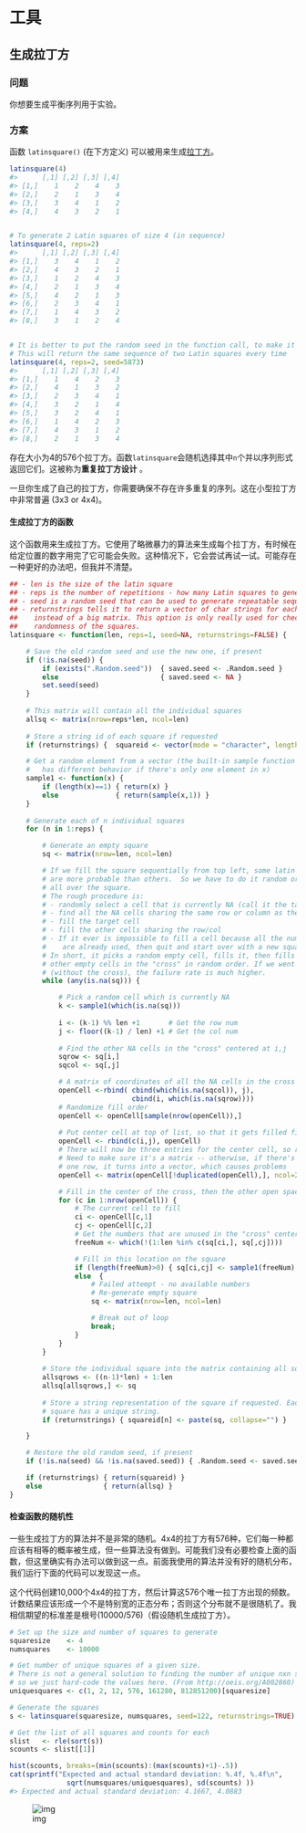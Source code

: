 # 工具

## 生成拉丁方

### 问题

你想要生成平衡序列用于实验。

### 方案

函数 `latinsquare()` (在下方定义) 可以被用来生成[拉丁方](https://baike.baidu.com/item/%E6%8B%89%E4%B8%81%E6%96%B9%E8%AE%BE%E8%AE%A1/8707472)。

```R
latinsquare(4)
#>      [,1] [,2] [,3] [,4]
#> [1,]    1    2    4    3
#> [2,]    2    1    3    4
#> [3,]    3    4    1    2
#> [4,]    4    3    2    1


# To generate 2 Latin squares of size 4 (in sequence)
latinsquare(4, reps=2)
#>      [,1] [,2] [,3] [,4]
#> [1,]    3    4    1    2
#> [2,]    4    3    2    1
#> [3,]    1    2    4    3
#> [4,]    2    1    3    4
#> [5,]    4    2    1    3
#> [6,]    2    3    4    1
#> [7,]    1    4    3    2
#> [8,]    3    1    2    4


# It is better to put the random seed in the function call, to make it repeatable
# This will return the same sequence of two Latin squares every time
latinsquare(4, reps=2, seed=5873)
#>      [,1] [,2] [,3] [,4]
#> [1,]    1    4    2    3
#> [2,]    4    1    3    2
#> [3,]    2    3    4    1
#> [4,]    3    2    1    4
#> [5,]    3    2    4    1
#> [6,]    1    4    2    3
#> [7,]    4    3    1    2
#> [8,]    2    1    3    4

```

存在大小为4的576个拉丁方。函数`latinsquare`会随机选择其中`n`个并以序列形式返回它们。这被称为**重复拉丁方设计** 。

一旦你生成了自己的拉丁方，你需要确保不存在许多重复的序列。这在小型拉丁方中非常普遍 (3x3 or 4x4)。

#### 生成拉丁方的函数

这个函数用来生成拉丁方。它使用了略微暴力的算法来生成每个拉丁方，有时候在给定位置的数字用完了它可能会失败。这种情况下，它会尝试再试一试。可能存在一种更好的办法吧，但我并不清楚。

```R
## - len is the size of the latin square
## - reps is the number of repetitions - how many Latin squares to generate
## - seed is a random seed that can be used to generate repeatable sequences
## - returnstrings tells it to return a vector of char strings for each square,
##    instead of a big matrix. This option is only really used for checking the
##    randomness of the squares.
latinsquare <- function(len, reps=1, seed=NA, returnstrings=FALSE) {

    # Save the old random seed and use the new one, if present
    if (!is.na(seed)) {
        if (exists(".Random.seed"))  { saved.seed <- .Random.seed }
        else                         { saved.seed <- NA }
        set.seed(seed)
    }
    
    # This matrix will contain all the individual squares
    allsq <- matrix(nrow=reps*len, ncol=len)
    
    # Store a string id of each square if requested
    if (returnstrings) {  squareid <- vector(mode = "character", length = reps) }

    # Get a random element from a vector (the built-in sample function annoyingly
    #   has different behavior if there's only one element in x)
    sample1 <- function(x) {
        if (length(x)==1) { return(x) }
        else              { return(sample(x,1)) }
    }
    
    # Generate each of n individual squares
    for (n in 1:reps) {

        # Generate an empty square
        sq <- matrix(nrow=len, ncol=len) 

        # If we fill the square sequentially from top left, some latin squares
        # are more probable than others.  So we have to do it random order,
        # all over the square.
        # The rough procedure is:
        # - randomly select a cell that is currently NA (call it the target cell)
        # - find all the NA cells sharing the same row or column as the target
        # - fill the target cell
        # - fill the other cells sharing the row/col
        # - If it ever is impossible to fill a cell because all the numbers
        #    are already used, then quit and start over with a new square.
        # In short, it picks a random empty cell, fills it, then fills in the 
        # other empty cells in the "cross" in random order. If we went totally randomly
        # (without the cross), the failure rate is much higher.
        while (any(is.na(sq))) {

            # Pick a random cell which is currently NA
            k <- sample1(which(is.na(sq)))
            
            i <- (k-1) %% len +1       # Get the row num
            j <- floor((k-1) / len) +1 # Get the col num
            
            # Find the other NA cells in the "cross" centered at i,j
            sqrow <- sq[i,]
            sqcol <- sq[,j]

            # A matrix of coordinates of all the NA cells in the cross
            openCell <-rbind( cbind(which(is.na(sqcol)), j),
                              cbind(i, which(is.na(sqrow))))
            # Randomize fill order
            openCell <- openCell[sample(nrow(openCell)),]
            
            # Put center cell at top of list, so that it gets filled first
            openCell <- rbind(c(i,j), openCell)
            # There will now be three entries for the center cell, so remove duplicated entries
            # Need to make sure it's a matrix -- otherwise, if there's just 
            # one row, it turns into a vector, which causes problems
            openCell <- matrix(openCell[!duplicated(openCell),], ncol=2)

            # Fill in the center of the cross, then the other open spaces in the cross
            for (c in 1:nrow(openCell)) {
                # The current cell to fill
                ci <- openCell[c,1]
                cj <- openCell[c,2]
                # Get the numbers that are unused in the "cross" centered on i,j
                freeNum <- which(!(1:len %in% c(sq[ci,], sq[,cj])))

                # Fill in this location on the square
                if (length(freeNum)>0) { sq[ci,cj] <- sample1(freeNum) }
                else  {
                    # Failed attempt - no available numbers
                    # Re-generate empty square
                    sq <- matrix(nrow=len, ncol=len)

                    # Break out of loop
                    break;
                }
            }
        }
        
        # Store the individual square into the matrix containing all squares
        allsqrows <- ((n-1)*len) + 1:len
        allsq[allsqrows,] <- sq
        
        # Store a string representation of the square if requested. Each unique
        # square has a unique string.
        if (returnstrings) { squareid[n] <- paste(sq, collapse="") }

    }

    # Restore the old random seed, if present
    if (!is.na(seed) && !is.na(saved.seed)) { .Random.seed <- saved.seed }

    if (returnstrings) { return(squareid) }
    else               { return(allsq) }
}

```

#### 检查函数的随机性

一些生成拉丁方的算法并不是非常的随机。4x4的拉丁方有576种，它们每一种都应该有相等的概率被生成，但一些算法没有做到。可能我们没有必要检查上面的函数，但这里确实有办法可以做到这一点。前面我使用的算法并没有好的随机分布，我们运行下面的代码可以发现这一点。

这个代码创建10,000个4x4的拉丁方，然后计算这576个唯一拉丁方出现的频数。计数结果应该形成一个不是特别宽的正态分布；否则这个分布就不是很随机了。我相信期望的标准差是根号(10000/576)（假设随机生成拉丁方）。

```R
# Set up the size and number of squares to generate
squaresize    <- 4
numsquares    <- 10000

# Get number of unique squares of a given size.
# There is not a general solution to finding the number of unique nxn squares
# so we just hard-code the values here. (From http://oeis.org/A002860)
uniquesquares <- c(1, 2, 12, 576, 161280, 812851200)[squaresize]

# Generate the squares
s <- latinsquare(squaresize, numsquares, seed=122, returnstrings=TRUE)

# Get the list of all squares and counts for each
slist   <- rle(sort(s))
scounts <- slist[[1]]

hist(scounts, breaks=(min(scounts):(max(scounts)+1)-.5))
cat(sprintf("Expected and actual standard deviation: %.4f, %.4f\n",
              sqrt(numsquares/uniquesquares), sd(scounts) ))
#> Expected and actual standard deviation: 4.1667, 4.0883
```

![img](http://upload-images.jianshu.io/upload_images/3884693-b79269fb8d324316.png?imageMogr2/auto-orient/strip%7CimageView2/2/w/1240)
